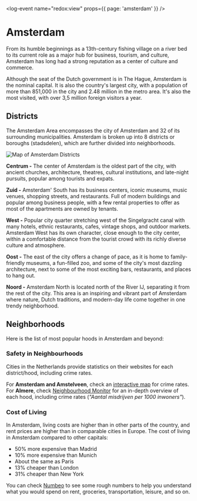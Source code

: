 
<log-event name="redox:view" props={{ page: 'amsterdam' }} />

# Amsterdam

From its humble beginnings as a 13th-century fishing village on a river bed to its current role as a major hub for business, tourism, and culture, Amsterdam has long had a strong reputation as a center of culture and commerce.

Although the seat of the Dutch government is in The Hague, Amsterdam is the nominal capital. It is also the country's largest city, with a population of more than 851,000 in the city and 2.48 million in the metro area. It's also the most visited, with over 3,5 million foreign visitors a year.

<youtube id="TF2qK6TX3YY" />

## Districts

The Amsterdam Area encompasses the city of Amsterdam and 32 of its surrounding
municipalities. Amsterdam is broken up into 8 districts or boroughs (stadsdelen), which are further divided into neighborhoods.

![Map of Amsterdam Districts](amsterdam-districts.jpeg)

**Centrum -** The center of Amsterdam is the oldest part of the city, with ancient churches, architecture, theatres, cultural institutions, and late-night pursuits, popular among tourists and expats.

**Zuid -** Amsterdam' South has its business centers, iconic museums, music venues, shopping streets, and restaurants. Full of modern buildings and popular among business people, with a few rental properties to offer as most of the apartments are owned by tenants.

**West -** Popular city quarter stretching west of the Singelgracht canal with many hotels, ethnic restaurants, cafes, vintage shops, and outdoor markets. Amsterdam West has its own character, close enough to the city center, within a comfortable distance from the tourist crowd with its richly diverse culture and atmosphere.

**Oost -** The east of the city offers a change of pace, as it is home to family-friendly museums, a fun-filled zoo, and some of the city's most dazzling architecture, next to some of the most exciting bars, restaurants, and places to hang out.

**Noord -** Amsterdam North is located north of the River IJ, separating it from the rest of the city. This area is an inspiring and vibrant part of Amsterdam where nature, Dutch traditions, and modern-day life come together in one trendy neighborhood.

## Neighborhoods

Here is the list of most popular hoods in Amsterdam and beyond:

<DistrictsExplorer />

### Safety in Neighbourhoods

Cities in the Netherlands provide statistics on their websites for each district/hood, including crime rates.

For **Amsterdam and Amstelveen**, check an [interactive map](https://onderzoek.amsterdam.nl/interactief/dashboard-veiligheid) for crime rates. For **Almere**, check [Neighbourhood Monitor](https://wijkmonitoralmere.nl/nl/start.html) for an in-depth overview of each hood, including crime rates (_"Aantal misdrijven per 1000 inwoners"_).

### Cost of Living

In Amsterdam, living costs are higher than in other parts of the country, and rent prices are higher than in comparable cities in Europe. The cost of living in Amsterdam compared to other capitals:

-   50% more expensive than Madrid
-   10% more expensive than Munich
-   About the same as Paris
-   13% cheaper than London
-   31% cheaper than New York

You can check [Numbeo](https://www.numbeo.com/cost-of-living/in/Amsterdam) to see some rough numbers to help you understand what you would spend on rent, groceries, transportation, leisure, and so on.
